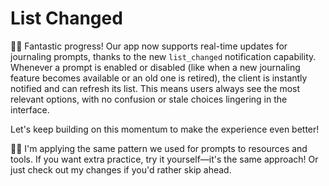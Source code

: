 # List Changed

<EpicVideo url="https://www.epicai.pro/workshops/day-3-advanced-tools-sampling-and-elicitation/list-changed~43sfe/solution" />

👨‍💼 Fantastic progress! Our app now supports real-time updates for journaling
prompts, thanks to the new `list_changed` notification capability. Whenever a
prompt is enabled or disabled (like when a new journaling feature becomes
available or an old one is retired), the client is instantly notified and
can refresh its list. This means users always see the most relevant options,
with no confusion or stale choices lingering in the interface.

Let's keep building on this momentum to make the experience even better!

🧝‍♀️ I'm applying the same pattern we used for prompts to resources and tools.
If you want extra practice, try it yourself—it's the same approach! Or
just <NextDiffLink>check out my changes</NextDiffLink> if you'd rather skip
ahead.
